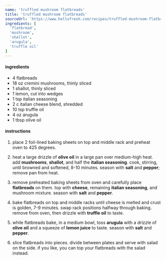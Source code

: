 ```yaml
---
name: 'truffled mushroom flatbreads'
title: 'truffled mushroom flatbreads'
sourceUrl: 'https://www.hellofresh.com/recipes/truffled-mushroom-flatbreads-5ecd5376ee3c51495f130ec9'
ingredients: [
  'flatbread',
  'mushroom',
  'shallot',
  'arugula',
  'truffle oil'
]
---
```


#### ingredients

- 4 flatbreads
- 18 oz cremini mushrooms, thinly sliced
- 1 shallot, thinly sliced
- 1 lemon, cut into wedges
- 1 tsp italian seasoning
- 2 c italian cheese blend, shredded
- 10 tsp truffle oil
- 4 oz arugula
- 1 tbsp olive oil

#### instructions

1. place 2 foil-lined baking sheets on top and middle rack and preheat oven to 425 degrees.

2. heat a large drizzle of **olive oil** in a large pan over medium-high heat. add **mushrooms**, **shallot**, and half the **italian seasoning**. cook, stirring, until browned and softened, 8-10 minutes. season with **salt** and **pepper**; remove pan from heat.

3. remove preheated baking sheets from oven and carefully place **flatbreads** on them. top with **cheese**, remaining **italian seasoning**, and mushroom mixture. season with **salt** and **pepper**.

4. bake flatbreads on top and middle racks until cheese is melted and crust is golden, 7-9 minutes. swap rack positions halfway through baking. remove from oven, then drizzle with **truffle oil** to taste.

5. while flatbreads bake, in a medium bowl, toss **arugula** with a drizzle of **olive oil** and a squeeze of **lemon juice** to taste. season with **salt** and **pepper**.

6. slice flatbreads into pieces. divide between plates and serve with salad on the side. if you like, you can top your flatbreads with the salad instead.